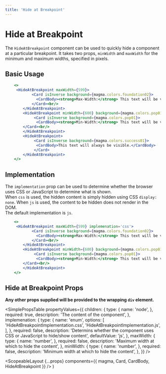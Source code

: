 ```yaml
---
title: 'Hide at Breakpoint'
---
```



# Hide at Breakpoint

The `HideAtBreakpoint` component can be used to quickly hide a component at a particular breakpoint.
It takes two props, `minWidth` and `maxWidth` for the minimum and maximum widths, specified in pixels.

## Basic Usage

```.jsx
    <>
     <HideAtBreakpoint maxWidth={599}>
            <Card isInverse background={magma.colors.foundation02}>
              <CardBody><strong>Max-Width:</strong> This text will be visible when the browser width is greater than or equal to 600px.</CardBody>
            </Card><br/>
        </HideAtBreakpoint>
        <HideAtBreakpoint minWidth={600} background={magma.colors.pop01}>
             <Card isInverse background={magma.colors.pop01}>
              <CardBody><strong>Min-Width:</strong> This text will be visible when the browser width is less than 600px.</CardBody>
        </Card><br/>
        </HideAtBreakpoint>
        <HideAtBreakpoint>
             <Card isInverse background={magma.colors.success01}>
              <CardBody>This text will always be visible.</CardBody>
             </Card>
        </HideAtBreakpoint>
    </>
```

## Implementation

The `implementation` prop can be used to determine whether the browser uses CSS or JavaScript to determine what is shown.  
When `css` is used, the hidden content is simply hidden using CSS `display: none`. When `js` is used, the content to be hidden does not render in the DOM.  
The default implementation is `js`.

```.jsx
    <>
     <HideAtBreakpoint maxWidth={599} implemenation='css'>
            <Card isInverse background={magma.colors.foundation02}>
              <CardBody><strong>Max-Width:</strong> This text will be visible when the browser width is greater than or equal to 600px.</CardBody>
            </Card><br/>
        </HideAtBreakpoint>
        <HideAtBreakpoint minWidth={600} background={magma.colors.pop01} implemenation='css'>
             <Card isInverse background={magma.colors.pop01}>
              <CardBody><strong>Min-Width:</strong> This text will be visible when the browser width is less than 600px.</CardBody>
        </Card><br/>
        </HideAtBreakpoint>
    </>
```

## Hide at Breakpoint Props

**Any other props supplied will be provided to the wrapping `div` element.**

<SimplePropsTable
  propertyValues={{
    children: {
      type: {
        name: 'node',
      },
      required: true,
      description: 'The content of the component',
    },
    implemenation: {
      type: {
        name: 'enum',
        options: [
          'HideAtBreakpointImplementation.css',
          'HideAtBreakpointImplementation.js',
        ],
      },
      required: false,
      description:
        'Determins whether the component uses CSS or JavaScript to hide/show content',
      defaultValue: 'js',
    },
    maxWidth: {
      type: {
        name: 'number',
      },
      required: false,
      description: 'Maximum width at which to hide the content',
    },
    minWidth: {
      type: {
        name: 'number',
      },
      required: false,
      description: 'Minimum width at which to hide the content',
    },
  }}
/>

  <ScopeableLayout
    {...props}
    components={{ magma, Card, CardBody, HideAtBreakpoint }}
  />
)
